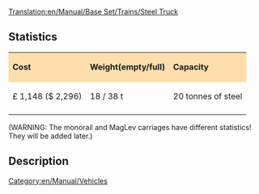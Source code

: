 [[Translation:en/Manual/Base Set/Trains/Steel Truck]]
[[Category:en/Manual/Vehicles]]
==Statistics==

{| cellspacing="3" align="center"
|style="background:#ffdead;"| '''Cost'''
|style="background:#ffdead;"| '''Weight(empty/full)'''
|style="background:#ffdead;"| '''Capacity'''
|-
| £ 1,148 ($ 2,296)
| 18 / 38 t
| 20 tonnes of steel
|-
|}
(WARNING: The monorail and MagLev carriages have different statistics! They will be added later.)

==Description==